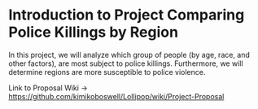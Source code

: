 # Introduction to Project Comparing Police Killings by Region

In this project, we will analyze which group of people (by age, race, and other factors), are most subject to police killings. Furthermore, we will determine regions are more susceptible to police violence.

Link to Proposal Wiki -> <https://github.com/kimikoboswell/Lollipop/wiki/Project-Proposal>
